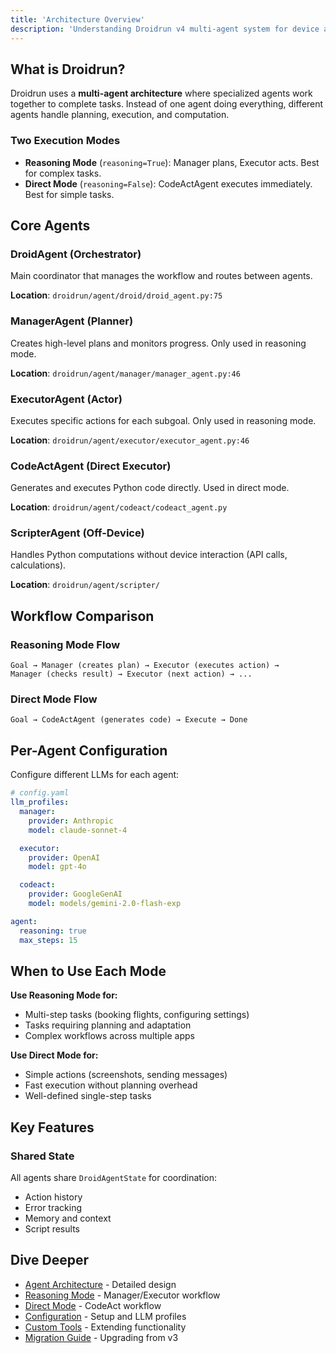 ```yaml
---
title: 'Architecture Overview'
description: 'Understanding Droidrun v4 multi-agent system for device automation.'
---
```


## What is Droidrun?

Droidrun uses a **multi-agent architecture** where specialized agents work together to complete tasks. Instead of one agent doing everything, different agents handle planning, execution, and computation.

### Two Execution Modes

- **Reasoning Mode** (`reasoning=True`): Manager plans, Executor acts. Best for complex tasks.
- **Direct Mode** (`reasoning=False`): CodeActAgent executes immediately. Best for simple tasks.

## Core Agents

### DroidAgent (Orchestrator)
Main coordinator that manages the workflow and routes between agents.

**Location**: `droidrun/agent/droid/droid_agent.py:75`

### ManagerAgent (Planner)
Creates high-level plans and monitors progress. Only used in reasoning mode.

**Location**: `droidrun/agent/manager/manager_agent.py:46`

### ExecutorAgent (Actor)
Executes specific actions for each subgoal. Only used in reasoning mode.

**Location**: `droidrun/agent/executor/executor_agent.py:46`

### CodeActAgent (Direct Executor)
Generates and executes Python code directly. Used in direct mode.

**Location**: `droidrun/agent/codeact/codeact_agent.py`

### ScripterAgent (Off-Device)
Handles Python computations without device interaction (API calls, calculations).

**Location**: `droidrun/agent/scripter/`

## Workflow Comparison

### Reasoning Mode Flow
```
Goal → Manager (creates plan) → Executor (executes action) →
Manager (checks result) → Executor (next action) → ...
```

### Direct Mode Flow
```
Goal → CodeActAgent (generates code) → Execute → Done
```

## Per-Agent Configuration

Configure different LLMs for each agent:

```yaml
# config.yaml
llm_profiles:
  manager:
    provider: Anthropic
    model: claude-sonnet-4

  executor:
    provider: OpenAI
    model: gpt-4o

  codeact:
    provider: GoogleGenAI
    model: models/gemini-2.0-flash-exp

agent:
  reasoning: true
  max_steps: 15
```

## When to Use Each Mode

**Use Reasoning Mode for:**
- Multi-step tasks (booking flights, configuring settings)
- Tasks requiring planning and adaptation
- Complex workflows across multiple apps

**Use Direct Mode for:**
- Simple actions (screenshots, sending messages)
- Fast execution without planning overhead
- Well-defined single-step tasks

## Key Features

### Shared State
All agents share `DroidAgentState` for coordination:
- Action history
- Error tracking
- Memory and context
- Script results

## Dive Deeper

- [Agent Architecture](./agent-architecture) - Detailed design
- [Reasoning Mode](./reasoning-mode) - Manager/Executor workflow
- [Direct Mode](./direct-mode) - CodeAct workflow
- [Configuration](./configuration) - Setup and LLM profiles
- [Custom Tools](./custom-tools) - Extending functionality
- [Migration Guide](./migration-guide) - Upgrading from v3
